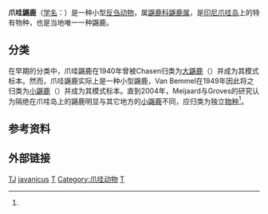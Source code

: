{{Speciesbox
| status = DD
|  status_system = iucn3.1
| status_ref =<ref name=iucn>{{IUCN2009|assessors=Duckworth, J.W., Hedges, S., Timmins, R.J. & Gono Semiadi|year=2008|id=41780|title=Tragulus javanicus|downloaded=2010年3月4日}}</ref>
| image =Lesser.malay.mouse.deer.arp.jpg
| image_width =  250px
| image_caption = 爪哇鼷鹿，摄于[[英国|英国]][[布里斯托尔|布里斯托尔]]动物园。
| taxon= Tragulus javanicus
| authority = [[Osbeck|Osbeck]],  1765
| synonyms =''Cervus javanicus'' <small>Osbeck, 1765</small>
}}

'''爪哇鼷鹿'''（[[学名|学名]]：''{{lang|la|Tragulus javanicus}}''）是一种小型[[反刍动物|反刍动物]]，属[[鼷鹿科|鼷鹿科]][[鼷鹿属|鼷鹿属]]，是[[印尼|印尼]][[爪哇岛|爪哇岛]]上的特有物种，也是当地唯一一种鼷鹿。

==分类==
在早期的分类中，爪哇鼷鹿在1940年曾被Chasen归类为[[大鼷鹿|大鼷鹿]]（{{lang|la|''Tragulus napu''}}）并成为其模式标本。然而，爪哇鼷鹿实际上是一种小型鼷鹿，Van Bemmel在1949年因此将之归类为[[小鼷鹿|小鼷鹿]]（{{lang|la|''Tragulus kanchil''}}）并成为其模式标本。直到2004年，Meijaard与Groves的研究认为隔绝在爪哇岛上的鼷鹿明显与其它地方的[[小鼷鹿|小鼷鹿]]不同，应归类为独立[[物种|物种]]<ref name=iucn/>。

==参考资料==
{{reflist}}

==外部链接==
{{维基物种|Tragulus javanicus}}
{{commons category|Tragulus javanicus}}
{{Taxonbar|from=Q938385}}

[[Category:IUCN红色名录数据缺乏物种|TJ]]
[[Category:鼷鹿属|javanicus]]
[[Category:印尼哺乳動物|T]]
[[Category:爪哇动物|Category:爪哇动物]]
[[Category:1765年描述的動物|T]]